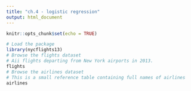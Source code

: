 ```yaml
---
title: "ch.4 - logistic regression"
output: html_document
---
```


```r
knitr::opts_chunk$set(echo = TRUE)
```

```r

# Load the package
library(nycflights13)
# Browse the flights dataset
# Aii flights departing from New York airports in 2013.
flights
# Browse the airlines dataset
# This is a small reference table containing full names of airlines
airlines

```


